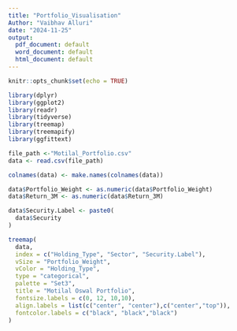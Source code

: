 ```yaml
---
title: "Portfolio_Visualisation"
Author: "Vaibhav Alluri"
date: "2024-11-25"
output:
  pdf_document: default
  word_document: default
  html_document: default
---
```


```r
knitr::opts_chunk$set(echo = TRUE)
```

```r

library(dplyr)
library(ggplot2)
library(readr)
library(tidyverse)
library(treemap)
library(treemapify)
library(ggfittext)

```



```r
file_path <-"Motilal_Portfolio.csv"
data <- read.csv(file_path)

colnames(data) <- make.names(colnames(data))

data$Portfolio_Weight <- as.numeric(data$Portfolio_Weight)
data$Return_3M <- as.numeric(data$Return_3M)

data$Security.Label <- paste0(
  data$Security
)

treemap(
  data,
  index = c("Holding_Type", "Sector", "Security.Label"),  
  vSize = "Portfolio_Weight",
  vColor = "Holding_Type",
  type = "categorical",
  palette = "Set3",                            
  title = "Motilal Oswal Portfolio",
  fontsize.labels = c(0, 12, 10,10),                        
  align.labels = list(c("center", "center"),c("center","top")), 
  fontcolor.labels = c("black", "black","black")       
)
```









